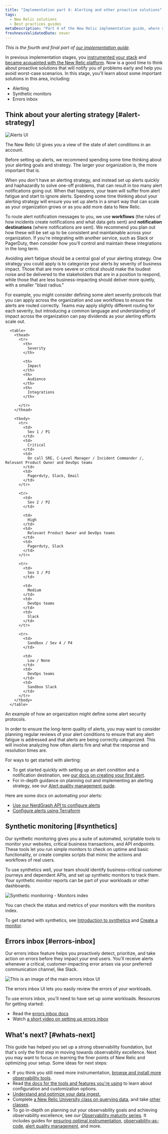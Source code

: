 ```yaml
---
title: "Implementation part 4: Alerting and other proactive solutions"
tags:
  - New Relic solutions
  - Best practices guides
metaDescription: "Part 4 of the New Relic implementation guide, where you think about your alerting strategies, and set up alerting, synthetic monitors, and errors inbox."
freshnessValidatedDate: never
---
```





*This is the fourth and final part of [our implementation guide](/docs/new-relic-solutions/get-started/implementation-guide-intro).*

In previous implementation stages, you [instrumented your stack](/docs/new-relic-solutions/get-started/implementation-guide-instrument) and [became acquainted with the New Relic platform](/docs/new-relic-solutions/get-started/implementation-guide-organize-data). Now is a good time to think about proactive solutions that will notify you of problems early and help you avoid worst-case scenarios. In this stage, you'll learn about some important solutions in this area, including: 

* Alerting
* Synthetic monitors
* Errors inbox

## Think about your alerting strategy [#alert-strategy]

<img
  title="Alerts UI"
  alt="Alerts UI"
  src={alertsAlertingUi}
/>

<figcaption>
The New Relic <InlinePopover type="alerts" /> UI gives you a view of the state of alert conditions in an account.
</figcaption>

Before setting up alerts, we recommend spending some time thinking about your alerting goals and strategy. The larger your organization is, the more important that is.

When you don't have an alerting strategy, and instead set up alerts quickly and haphazardly to solve one-off problems, that can result in too many alert notifications going out. When that happens, your team will suffer from alert fatigue and start to ignore alerts. Spending some time thinking about your alerting strategy will ensure you set up alerts in a smart way that can scale as your organization grows or as you add more data to New Relic. 

To route alert notification messages to you, we use <DNT>**workflows**</DNT> (the rules of how incidents create notifications and what data gets sent) and <DNT>**notification destinations**</DNT> (where notifications are sent). We recommend you plan out how these will be set up to be consistent and maintainable across your organization. If you're integrating with another service, such as Slack or PagerDuty, then consider how you'll control and maintain these integrations in the long term. 

Avoiding alert fatigue should be a central goal of your alerting strategy. One strategy you could apply is to categorize your alerts by severity of business impact. Those that are more severe or critical should make the loudest noise and be delivered to the stakeholders that are in a position to respond, while those that are less business-impacting should deliver more quietly, with a smaller "blast radius."

For example, you might consider defining some alert severity protocols that you can apply across the organization and use workflows to ensure the alerts are routed correctly. Teams may apply slightly different routing for each severity, but introducing a common language and understanding of impact across the organization can pay dividends as your alerting efforts scale out.

      <table>
        <thead>
          <tr>
            <th>
              Severity
            </th>

            <th>
              Impact
            </th>
            <th>
              Audience
            </th>
            <th>
              Integrations
            </th>

          </tr>
        </thead>

        <tbody>
          <tr>
            <td>
              Sev 1 / P1
            </td>
            <td>
              Critical
            </td>
            <td>
              On call SRE, C-Level Manager / Incident Commander /, Relevant Product Owner and DevOps teams
            </td>
            <td>
              Pagerduty, Slack, Email
            </td>
          </tr>

          <tr>
            <td>
              Sev 2 / P2
            </td>

            <td>
              High
            </td>
            <td>
              Relevant Product Owner and DevOps teams
            </td>
            <td>
              Pagerduty, Slack
            </td>
          </tr>

          <tr>
            <td>
              Sev 3 / P3
            </td>

            <td>
              Medium
            </td>
            <td>
              DevOps teams
            </td>
            <td>
              Slack
            </td>
          </tr>

          <tr>
            <td>
              Sandbox / Sev 4 / P4
            </td>

            <td>
              Low / None
            </td>
            <td>
              DevOps teams
            </td>
            <td>
              Sandbox Slack
            </td>
          </tr>
        </tbody>
      </table>

<figcaption>
An example of how an organization might define some alert security protocols. 
</figcaption>

In order to ensure the long-term quality of alerts, you may want to consider planning regular reviews of your alert conditions to ensure that any alert fatigue is addressed and that alerts are being correctly categorized. This will involve analyzing how often alerts fire and what the response and resolution times are. 

For ways to get started with alerting: 

* To get started quickly with setting up an alert condition and a notification destination, see [our docs on creating your first alert](/docs/alerts-applied-intelligence/new-relic-alerts/get-started/your-first-nrql-condition).
* For in-depth guidance on planning out and implementing an alerting strategy, see our [Alert quality management guide](/docs/new-relic-solutions/observability-maturity/uptime-performance-reliability/alert-quality-management-guide).

Here are some docs on automating your alerts: 
* [Use our NerdGraph API to configure alerts](/docs/alerts-applied-intelligence/new-relic-alerts/advanced-alerts/alerts-nerdgraph/nerdgraph-api-examples)
* [Configure alerts using Terraform](https://newrelic.com/blog/how-to-relic/observability-as-code-new-relic-terraform-provider)

## Synthetic monitoring [#synthetics]

Our synthetic monitoring gives you a suite of automated, scriptable tools to monitor your websites, critical business transactions, and API endpoints. These tools let you run simple monitors to check on uptime and basic functionality, or create complex scripts that mimic the actions and workflows of real users. 

To use synthetics well, your team should identify business-critical customer journeys and dependent APIs, and set up synthetic monitors to track them. Your synthetic monitor reports can be part of your workloads or other dashboards. 

<img
  title="Synthetic monitoring - Monitors index"
  alt="Synthetic monitoring - Monitors index"
  src={syntheticMonitorIndex}
/>

<figcaption>
  You can check the status and metrics of your monitors with the monitors index.
</figcaption>

To get started with synthetics, see [Introduction to synthetics](/docs/synthetics/synthetic-monitoring/getting-started/get-started-synthetic-monitoring) and [Create a monitor](/docs/synthetics/synthetic-monitoring/using-monitors/add-edit-monitors).

## Errors inbox [#errors-inbox]

Our errors inbox feature helps you proactively detect, prioritize, and take action on errors before they impact your end users. You'll receive alerts whenever a critical, customer-impacting error arises via your preferred communication channel, like Slack.

<img
  title="ui-main"
  alt="This is an image of the main errors inbox UI"
  src={errorsinboxErrorsUi}
/>
<figcaption>
The errors inbox UI lets you easily review the errors of your workloads. 
</figcaption>

To use errors inbox, you'll need to have set up some workloads. Resources for getting started: 

* Read the [errors inbox docs](/docs/errors-inbox/errors-inbox) 
* Watch [a short video on setting up errors inbox](https://www.youtube.com/watch?v=HEbX0dgeGGw)

## What's next? [#whats-next]

This guide has helped you set up a strong observability foundation, but that's only the first step in moving towards observability excellence. Next you may want to focus on learning the finer points of New Relic and optimizing your setup. Some ideas for next steps: 

* If you think you still need more instrumentation, [browse and install more observability tools](https://newrelic.com/instant-observability). 
* Read [the docs for the tools and features you're using](http://docs.newrelic.com) to learn about configuration and customization options.
* [Understand and optimize your data ingest.](/docs/data-apis/manage-data/manage-your-data) 
* Complete [a New Relic University class on querying data](https://learn.newrelic.com/writing-nrql-queries), and take [other classes](https://learn.newrelic.com).
* To go in-depth on planning out your observability goals and achieving observability excellence, see our [Observability maturity series](/docs/new-relic-solutions/observability-maturity/introduction). It includes guides for [ensuring optimal instrumentation](/docs/new-relic-solutions/observability-maturity/operational-efficiency/service-characterization-optimize-telemetry-data-guide), [observability-as-code](/docs/new-relic-solutions/observability-maturity/operational-efficiency/observability-as-code-guide), [alert quality management](/docs/new-relic-solutions/observability-maturity/uptime-performance-reliability/alert-quality-management-guide), and more. 
